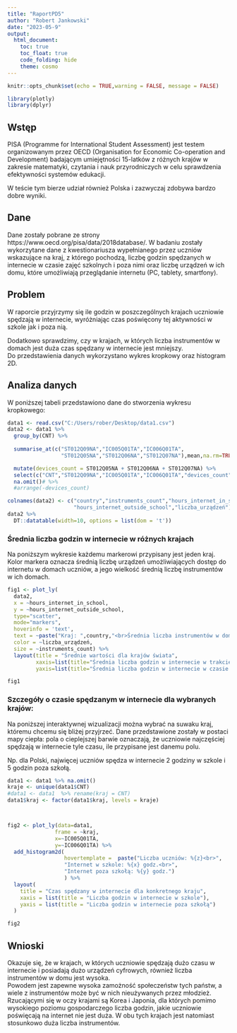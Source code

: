 ---
title: "RaportPD5"
author: "Robert Jankowski"
date: "2023-05-9"
output: 
  html_document:
    toc: true
    toc_float: true
    code_folding: hide
    theme: cosmo
---

```{r setup, include=FALSE}
knitr::opts_chunk$set(echo = TRUE,warning = FALSE, message = FALSE)

library(plotly)
library(dplyr)
```


## Wstęp
PISA (Programme for International Student Assessment) jest testem organizowanym przez OECD (Organisation for Economic Co-operation and Development) badającym umiejętności 15-latków  z różnych krajów w zakresie matematyki, czytania i nauk przyrodniczych w celu sprawdzenia efektywności systemów edukacji.
\

W teście tym bierze udział również Polska i zazwyczaj zdobywa bardzo dobre wyniki.
 
## Dane

Dane zostały pobrane ze strony https://www.oecd.org/pisa/data/2018database/.
W badaniu zostały wykorzytane dane z kwestionariusza wypełnianego przez uczniów wskazujące na kraj, z którego pochodzą, liczbę godzin spędzanych w internecie w czasie zajęć szkolnych i poza nimi oraz liczbę urządzeń w ich domu, które umożliwiają przeglądanie internetu (PC, tablety, smartfony).


## Problem

W raporcie przyjrzymy się ile godzin w poszczególnych krajach uczniowie spędzają w internecie, wyróżniając czas poświęcony tej aktywności w szkole jak i poza nią.
\

Dodatkowo sprawdzimy, czy w krajach, w których liczba instrumentów w domach jest duża czas spędzany w internecie jest mniejszy.
\
Do przedstawienia danych wykorzystano wykres kropkowy oraz histogram 2D.

## Analiza danych

W poniższej tabeli przedstawiono dane do stworzenia wykresu kropkowego:

```{r message = FALSE}
data1 <- read.csv("C:/Users/rober/Desktop/data1.csv")
data2 <- data1 %>%
  group_by(CNT) %>% 
  
  summarise_at(c("ST012Q09NA","IC005Q01TA","IC006Q01TA",
                 "ST012Q05NA","ST012Q06NA","ST012Q07NA"),mean,na.rm=TRUE) %>%

  mutate(devices_count = ST012Q05NA + ST012Q06NA + ST012Q07NA) %>%
  select(c("CNT","ST012Q09NA","IC005Q01TA","IC006Q01TA","devices_count")) %>%
  na.omit()# %>%
  #arrange(-devices_count)

colnames(data2) <- c("country","instruments_count","hours_internet_in_school",
                     "hours_internet_outside_school","liczba_urządzeń")
data2 %>% 
  DT::datatable(width=10, options = list(dom = 't'))
```

### Średnia liczba godzin w internecie w różnych krajach

Na poniższym wykresie każdemu markerowi przypisany jest jeden kraj.
Kolor markera oznacza średnią liczbę urządzeń umożliwiających dostęp do internetu w domach uczniów, a jego wielkość średnią liczbę instrumentów w ich domach.

```{r, echo=FALSE, message = FALSE}
fig1 <- plot_ly(
  data2, 
  x = ~hours_internet_in_school, 
  y = ~hours_internet_outside_school,
  type="scatter",
  mode="markers",
  hoverinfo = 'text',
  text = ~paste("Kraj: ",country,"<br>Średnia liczba instrumentów w domu : ", instruments_count,"<br>Średnia liczba urządzeń IT w domu : ",liczba_urządzeń),
  color = ~liczba_urządzeń,
  size = ~instruments_count) %>%
  layout(title = "Średnie wartości dla krajów świata",
         xaxis=list(title="Średnia liczba godzin w internecie w trakcie zajęć"),
         yaxis=list(title="Średnia liczba godzin w internecie w czasie wolnym"))

fig1
```


### Szczegóły o czasie spędzanym w internecie dla wybranych krajów:

Na poniższej interaktywnej wizualizacji można wybrać na suwaku kraj, któremu chcemu się bliżej przyjrzeć. Dane przedstawione zostały w postaci mapy ciepła:
pola o cieplejszej barwie oznaczają, że uczniowie najczęściej spędzają w internecie tyle czasu, ile przypisane jest danemu polu.
\

Np. dla Polski, najwięcej uczniów spędza w internecie 2 godziny w szkole i 5 godzin poza szkołą.

```{r message = FALSE}
data1 <- data1 %>% na.omit()
kraje <- unique(data1$CNT)
#data1 <- data1  %>% rename(kraj = CNT)
data1$kraj <- factor(data1$kraj, levels = kraje)



fig2 <- plot_ly(data=data1,
               frame = ~kraj,
               x=~IC005Q01TA,
               y=~IC006Q01TA) %>% 
  add_histogram2d(
                  hovertemplate =  paste("Liczba uczniów: %{z}<br>",
                  "Internet w szkole: %{x} godz.<br>",
                  "Internet poza szkołą: %{y} godz.")
                  ) %>%
  layout(
    title = "Czas spędzany w internecie dla konkretnego kraju",
    xaxis = list(title = "Liczba godzin w internecie w szkole"),
    yaxis = list(title = "Liczba godzin w internecie poza szkołą")
  )

fig2
```
## Wnioski

Okazuje się, że w krajach, w których uczniowie spędzają dużo czasu w internecie i posiadają dużo urządzeń cyfrowych, również liczba instrumentów w domu jest wysoka.
\
Powodem jest zapewne wysoka zamożność społeczeństw tych państw, a wiele z instrumentów może być w nich nieużywanych przez młodzież.
\
Rzucającymi się w oczy krajami są Korea i Japonia, dla których pomimo wysokiego poziomu gospodarczego liczba godzin, jakie uczniowie poświęcają na internet nie jest duża. W obu tych krajach jest natomiast stosunkowo duża liczba instrumentów.



